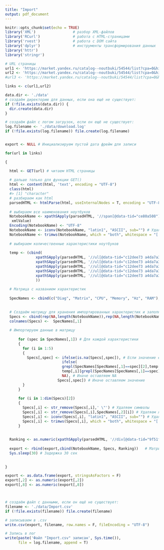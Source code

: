 ---
title: "Import"
output: pdf_document
---

```{r setup, include=FALSE}
knitr::opts_chunk$set(echo = TRUE)
library('XML')                 # разбор XML-файлов
library('RCurl')               # работа с HTML-страницами
library('rvest')               # работа с DOM сайта
library('dplyr')               # инструменты трансформирования данных
library('httr')
library('stringr')

```


```{r}

# URL страницы
url1 <- 'https://market.yandex.ru/catalog--noutbuki/54544/list?cpa=0&hid=91013&onstock=0&local-offers-first=0#product-108886680'
url2 <- 'https://market.yandex.ru/catalog--noutbuki/54544/list?cpa=0&hid=91013&onstock=0&page=2&local-offers-first=0#product-108886680'
#url3 <- 'https://market.yandex.ru/catalog--noutbuki/54544/list?cpa=0&hid=91013&onstock=0&page=3&local-offers-first=0#product-108886680'

links <- c(url1,url2)

data.dir <- './data'
# создаём директорию для данных, если она ещё не существует:
if (!file.exists(data.dir)) {
  dir.create(data.dir)
}

# создаём файл с логом загрузок, если он ещё не существует:
log.filename <- './data/download.log'
if (!file.exists(log.filename)) file.create(log.filename)


export <- NULL # Инициализируем пустой дата фрейм для записи
```

```{r}


for(url in links)

{

  html <- GET(url) # читаем HTML страницы
  
  # дальше только для функции GET()
  html <- content(html, 'text', encoding = "UTF-8")
  class(html)
  #> [1] "character"
  # разбираем как html
  parsedHTML <- htmlParse(html, useInternalNodes = T, encoding = "UTF-8") # для GET()
  
  # выбираем все наименования ноутбуков
  NotebookName <- xpathSApply(parsedHTML, '//span[@data-tid="ce80a508"]',
   xmlValue)
  Encoding(NotebookName) <- "UTF-8"
  NotebookName <- iconv(NotebookName, "latin1", "ASCII", sub="") # Удаляем кириллицу
  NotebookName <- trimws(NotebookName, which = "both", whitespace = "[ \t\r\n]") # Удаляем пробелы в начале и конце строки
  
  # выбираем количественные характеристики ноутбуков
  
  temp <- (cbind(
              xpathSApply(parsedHTML, '//ul[@data-tid="c12dee73 a4da7a3a"]//li[1]', xmlValue) %>% `Encoding<-`("UTF-8"),
              xpathSApply(parsedHTML, '//ul[@data-tid="c12dee73 a4da7a3a"]//li[2]', xmlValue) %>% `Encoding<-`("UTF-8"),
              xpathSApply(parsedHTML, '//ul[@data-tid="c12dee73 a4da7a3a"]//li[3]', xmlValue) %>% `Encoding<-`("UTF-8"),
              xpathSApply(parsedHTML, '//ul[@data-tid="c12dee73 a4da7a3a"]//li[4]', xmlValue) %>% `Encoding<-`("UTF-8"),
              xpathSApply(parsedHTML, '//ul[@data-tid="c12dee73 a4da7a3a"]//li[5]', xmlValue) %>% `Encoding<-`("UTF-8")
              ))
  
  # Матрица с названием характеристик
  
  SpecNames <- cbind(c("Diag", "Matrix", "CPU", "Memory", "Hz", "RAM"), c("Диагональ экрана: ","Тип матрицы экрана: ","Линейка процессора: ","Общий объем накопителей: ","Частота обновления экрана: ","Объем оперативной памяти: "))
  
  
  # Создаём матрицу для хранения импортированных характеристик и заполняем NA
  Specs <- cbind(rep(NA,length(NotebookName)),rep(NA,length(NotebookName)),rep(NA,length(NotebookName)),rep(NA,length(NotebookName)),rep(NA,length(NotebookName)),rep(NA,length(NotebookName)))
  colnames(Specs) <-  SpecNames[,1]
  
  # Импортируем данные в матрицу
  
      for (spec in SpecNames[,1]) # Для каждой характеристики
      {
        for (i in 1:5) 
        {
          Specs[,spec] <- ifelse(is.na(Specs[,spec]), # Если значение ещё не заполнено
                          ifelse(
                          grepl(SpecNames[SpecNames[,1]==spec][2],temp[,i], fixed = TRUE), # Если значение в тэге совпадает с характеристикой
                          temp[,i][grepl(SpecNames[SpecNames[,1]==spec][2],temp[,i], fixed = TRUE)], # Записываем значение  
                          NA), # Иначе оставляем NA
                        Specs[,spec]) # Иначе оставляем значение
        }
      }
  
      for (i in 1:dim(Specs)[2])
      {
        Specs[,i] <- str_remove(Specs[,i],' \"') # Удаляем символы
        Specs[,i] <- str_remove(Specs[,i],SpecNames[,2][i]) # Удаляем лишние слова из фрейма
        Specs[,i] <- iconv(Specs[,i], "latin1", "ASCII", sub="") # Удаляем кириллицу
        Specs[,i] <- trimws(Specs[,i], which = "both", whitespace = "[ \t\r\n]") # Удаляем пробелы в начале и конце строки
      }
    
  
  Ranking <- as.numeric(xpathSApply(parsedHTML, '//div[@data-tid="9f51f8aa"]', xmlValue)) # Импортируем оценки
  
  export <- rbind(export,cbind(NotebookName, Specs, Ranking))   # Матрица для экспорта
  Sys.sleep(30) # Задержка 30 сек
  
  
}

export <- as.data.frame(export, stringsAsFactors = F)
export[,2] <- as.numeric(export[,2])
export[,8] <- as.numeric(export[,8])



# создаём файл с данными, если он ещё не существует:
filename <- './data/Import.csv'
if (!file.exists(filename)) file.create(filename)

# записываем в .csv
write.csv(export, filename, row.names = F, fileEncoding = "UTF-8") 

# Запись в лог
write(paste('Файл "Import.csv" записан', Sys.time()), 
      file = log.filename, append = T)
```